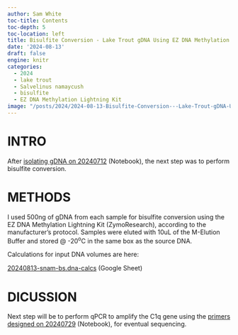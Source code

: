 ```yaml
---
author: Sam White
toc-title: Contents
toc-depth: 5
toc-location: left
title: Bisulfite Conversion - Lake Trout gDNA Using EZ DNA Methylation Lightning Kit
date: '2024-08-13'
draft: false
engine: knitr
categories: 
  - 2024
  - lake trout
  - Salvelinus namaycush
  - bisulfite
  - EZ DNA Methylation Lightning Kit
image: "/posts/2024/2024-08-13-Bisulfite-Conversion---Lake-Trout-gDNA-Using-EZ-DNA-Methylation-Lightning-Kit/20240813-snam-bs-converted-DNA.jpg"
---
```

# INTRO

After [isolating gDNA on 20240712](../2024-07-12-DNA-Isolation-and-Quantification---Lake-Trout-Liver/index.qmd) (Notebook), the next step was to perform bisulfite conversion.

# METHODS

I used 500ng of gDNA from each sample for bisulfite conversion using the EZ DNA Methylation Lightning Kit (ZymoResearch), according to the manufacturer's protocol. Samples were eluted with 10uL of the M-Elution Buffer and stored @ -20<sup>o</sup>C in the same box as the source DNA.

Calculations for input DNA volumes are here:

[20240813-snam-bs.dna-calcs](https://docs.google.com/spreadsheets/d/13kGo20L3vEQiW_IIanbSdNvWsF6MTpJJfbcqSZ5DctU/edit?usp=sharing) (Google Sheet)

# DICUSSION

Next step will be to perform qPCR to amplify the C1q gene using the [primers designed on 20240729](../2024-07-29-Primer-Design---Lake-Trout-C1q-Gene-Bisulfite-Sequencing-Primers-Using-Primer3/) (Notebook), for eventual sequencing.
